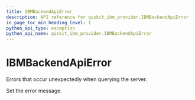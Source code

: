 ```yaml
---
title: IBMBackendApiError
description: API reference for qiskit_ibm_provider.IBMBackendApiError
in_page_toc_min_heading_level: 1
python_api_type: exception
python_api_name: qiskit_ibm_provider.IBMBackendApiError
---
```


# IBMBackendApiError

<Class id="qiskit_ibm_provider.IBMBackendApiError" github="https://github.com/qiskit/qiskit-ibm-provider/tree/stable/0.7/qiskit_ibm_provider/exceptions.py" signature="IBMBackendApiError(*message)">
  Errors that occur unexpectedly when querying the server.

  Set the error message.
</Class>

